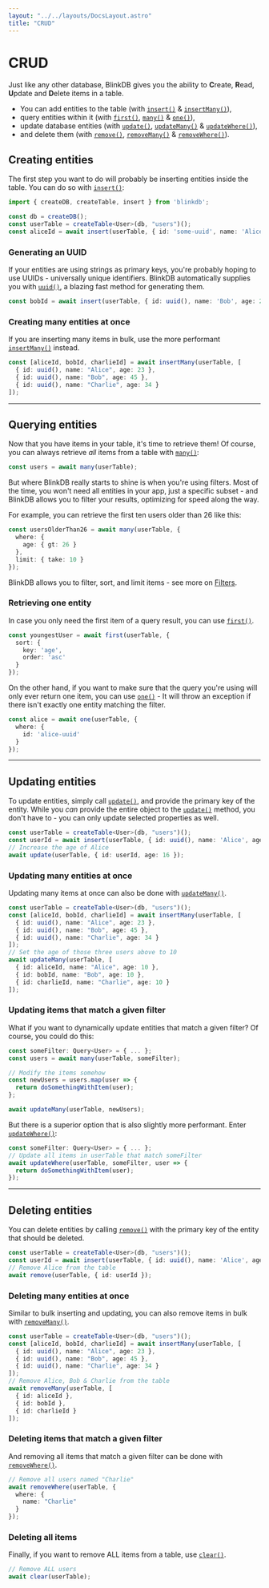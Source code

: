```yaml
---
layout: "../../layouts/DocsLayout.astro"
title: "CRUD"
---
```


# CRUD

Just like any other database, BlinkDB gives you the ability to **C**reate, **R**ead, **U**pdate and **D**elete
items in a table.

- You can add entities to the table (with [`insert()`](/docs/reference/insert) & [`insertMany()`](/docs/reference/insertMany)),
- query entities within it (with [`first()`](/docs/reference/first), [`many()`](/docs/reference/many) & [`one()`](/docs/reference/one)),
- update database entities (with [`update()`](/docs/reference/update), [`updateMany()`](/docs/reference/updateMany) & [`updateWhere()`](/docs/reference/updateWhere)),
- and delete them (with [`remove()`](/docs/reference/remove), [`removeMany()`](/docs/reference/removeMany) & [`removeWhere()`](/docs/reference/removeWhere)).

## Creating entities

The first step you want to do will probably be inserting entities inside the table.
You can do so with [`insert()`](/docs/reference/insert):

```ts
import { createDB, createTable, insert } from 'blinkdb';

const db = createDB();
const userTable = createTable<User>(db, "users")();
const aliceId = await insert(userTable, { id: 'some-uuid', name: 'Alice', age: 24 });
```

### Generating an UUID

If your entities are using strings as primary keys, you're probably hoping to use UUIDs - universally unique
identifiers. BlinkDB automatically supplies you with [`uuid()`](/docs/reference/uuid), a blazing fast method for generating them.

```ts
const bobId = await insert(userTable, { id: uuid(), name: 'Bob', age: 21 });
```

### Creating many entities at once

If you are inserting many items in bulk, use the more performant [`insertMany()`](/docs/reference/insertMany) instead.

```ts
const [aliceId, bobId, charlieId] = await insertMany(userTable, [
  { id: uuid(), name: "Alice", age: 23 },
  { id: uuid(), name: "Bob", age: 45 },
  { id: uuid(), name: "Charlie", age: 34 }
]);
```

<hr />

## Querying entities

Now that you have items in your table, it's time to retrieve them! Of course, you can always
retrieve *all* items from a table with [`many()`](/docs/reference/many):

```ts
const users = await many(userTable);
```

But where BlinkDB really starts to shine is when you're using filters. Most of the time,
you won't need all entities in your app, just a specific subset - and BlinkDB allows you to filter
your results, optimizing for speed along the way.

For example, you can retrieve the first ten users older than 26 like this:

```ts
const usersOlderThan26 = await many(userTable, {
  where: {
    age: { gt: 26 }
  },
  limit: { take: 10 }
});
```

BlinkDB allows you to filter, sort, and limit items - see more on [Filters](/docs/filters).

### Retrieving one entity

In case you only need the first item of a query result, you can use [`first()`](/docs/reference/first).

```ts
const youngestUser = await first(userTable, {
  sort: {
    key: 'age',
    order: 'asc'
  }
});
```

On the other hand, if you want to make sure that the query you're using will only ever return one item,
you can use [`one()`](/docs/reference/one) - It will throw an exception if there isn't exactly one entity matching the filter.

```ts
const alice = await one(userTable, {
  where: {
    id: 'alice-uuid'
  }
});
```

<hr />

## Updating entities

To update entities, simply call [`update()`](/docs/reference/update), and provide the primary key of the entity. While you *can* provide the entire
object to the [`update()`](/docs/reference/update) method, you don't have to - you can only update selected properties as well.

```ts
const userTable = createTable<User>(db, "users")();
const userId = await insert(userTable, { id: uuid(), name: 'Alice', age: 15 });
// Increase the age of Alice
await update(userTable, { id: userId, age: 16 });
```

### Updating many entities at once

Updating many items at once can also be done with [`updateMany()`](/docs/reference/updateMany).

```ts
const userTable = createTable<User>(db, "users")();
const [aliceId, bobId, charlieId] = await insertMany(userTable, [
  { id: uuid(), name: "Alice", age: 23 },
  { id: uuid(), name: "Bob", age: 45 },
  { id: uuid(), name: "Charlie", age: 34 }
]);
// Set the age of those three users above to 10
await updateMany(userTable, [
  { id: aliceId, name: "Alice", age: 10 },
  { id: bobId, name: "Bob", age: 10 },
  { id: charlieId, name: "Charlie", age: 10 }
]);
```

### Updating items that match a given filter

What if you want to dynamically update entities that match a given filter? Of course, you could do this:

```ts
const someFilter: Query<User> = { ... };
const users = await many(userTable, someFilter);

// Modify the items somehow
const newUsers = users.map(user => {
  return doSomethingWithItem(user);
};

await updateMany(userTable, newUsers);
```

But there is a superior option that is also slightly more performant. Enter [`updateWhere()`](/docs/reference/remove):

```ts
const someFilter: Query<User> = { ... };
// Update all items in userTable that match someFilter
await updateWhere(userTable, someFilter, user => {
  return doSomethingWithItem(user);
});
```

<hr />

## Deleting entities

You can delete entities by calling [`remove()`](/docs/reference/remove) with the primary key of the entity that should be deleted.

```ts
const userTable = createTable<User>(db, "users")();
const userId = await insert(userTable, { id: uuid(), name: 'Alice', age: 15 });
// Remove Alice from the table
await remove(userTable, { id: userId });
```

### Deleting many entities at once

Similar to bulk inserting and updating, you can also remove items in bulk with [`removeMany()`](/docs/reference/removeMany).

```ts
const userTable = createTable<User>(db, "users")();
const [aliceId, bobId, charlieId] = await insertMany(userTable, [
  { id: uuid(), name: "Alice", age: 23 },
  { id: uuid(), name: "Bob", age: 45 },
  { id: uuid(), name: "Charlie", age: 34 }
]);
// Remove Alice, Bob & Charlie from the table
await removeMany(userTable, [
  { id: aliceId },
  { id: bobId },
  { id: charlieId }
]);
```

### Deleting items that match a given filter

And removing all items that match a given filter can be done with [`removeWhere()`](/docs/reference/removeWhere).

```ts
// Remove all users named "Charlie"
await removeWhere(userTable, {
  where: {
    name: "Charlie"
  }
});
```

### Deleting all items

Finally, if you want to remove ALL items from a table, use [`clear()`](/docs/reference/clear).

```ts
// Remove ALL users
await clear(userTable);
```